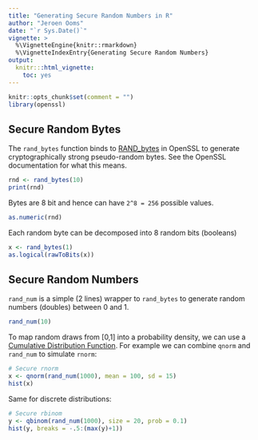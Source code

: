 ```yaml
---
title: "Generating Secure Random Numbers in R"
author: "Jeroen Ooms"
date: "`r Sys.Date()`"
vignette: >
  %\VignetteEngine{knitr::rmarkdown}
  %\VignetteIndexEntry{Generating Secure Random Numbers}
output:
  knitr:::html_vignette:
    toc: yes
---
```


```r
knitr::opts_chunk$set(comment = "")
library(openssl)
```

## Secure Random Bytes

The `rand_bytes` function binds to [RAND_bytes](https://www.openssl.org/docs/crypto/RAND_bytes.html) in OpenSSL to generate cryptographically strong pseudo-random bytes. See the OpenSSL documentation for what this means. 

```r
rnd <- rand_bytes(10)
print(rnd)
```

Bytes are 8 bit and hence can have `2^8 = 256` possible values.

```r
as.numeric(rnd)
```

Each random byte can be decomposed into 8 random bits (booleans)

```r
x <- rand_bytes(1)
as.logical(rawToBits(x))
```

## Secure Random Numbers

`rand_num` is a simple (2 lines) wrapper to `rand_bytes` to generate random numbers (doubles) between 0 and 1.

```r
rand_num(10)
```

To map random draws from [0,1] into a probability density, we can use a [Cumulative Distribution Function](http://en.wikipedia.org/wiki/Cumulative_distribution_function). For example we can combine `qnorm` and `rand_num` to simulate `rnorm`:

```r
# Secure rnorm
x <- qnorm(rand_num(1000), mean = 100, sd = 15)
hist(x)
```

Same for discrete distributions:

```r
# Secure rbinom
y <- qbinom(rand_num(1000), size = 20, prob = 0.1)
hist(y, breaks = -.5:(max(y)+1))
```
